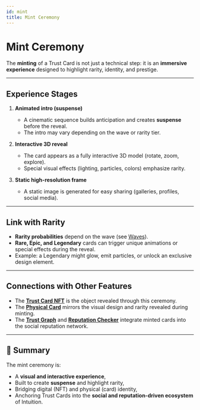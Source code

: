 ```yaml
---
id: mint
title: Mint Ceremony
---
```


# Mint Ceremony

The **minting** of a Trust Card is not just a technical step: it is an **immersive experience** designed to highlight rarity, identity, and prestige.

---

## Experience Stages

1. **Animated intro (suspense)**  
   - A cinematic sequence builds anticipation and creates **suspense** before the reveal.  
   - The intro may vary depending on the wave or rarity tier.  

2. **Interactive 3D reveal**  
   - The card appears as a fully interactive 3D model (rotate, zoom, explore).  
   - Special visual effects (lighting, particles, colors) emphasize rarity.  

3. **Static high-resolution frame**  
   - A static image is generated for easy sharing (galleries, profiles, social media).  

---

## Link with Rarity

- **Rarity probabilities** depend on the wave (see [Waves](./waves.mdx)).  
- **Rare, Epic, and Legendary** cards can trigger unique animations or special effects during the reveal.  
- Example: a Legendary might glow, emit particles, or unlock an exclusive design element.  

---

## Connections with Other Features

- The **[Trust Card NFT](./nft.mdx)** is the object revealed through this ceremony.  
- The **[Physical Card](./physical-card.mdx)** mirrors the visual design and rarity revealed during minting.  
- The **[Trust Graph](./trust-graph.mdx)** and **[Reputation Checker](./reputation-checker.mdx)** integrate minted cards into the social reputation network.  

---

## 📌 Summary

The mint ceremony is:  
- A **visual and interactive experience**,  
- Built to create **suspense** and highlight rarity,  
- Bridging digital (NFT) and physical (card) identity,  
- Anchoring Trust Cards into the **social and reputation-driven ecosystem** of Intuition.  
